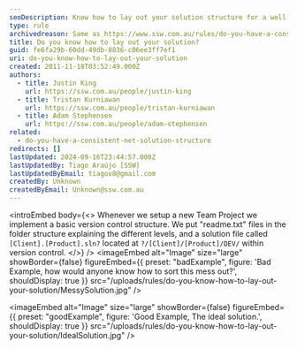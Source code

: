 ```yaml
---
seoDescription: Know how to lay out your solution structure for a well-organized and maintainable .NET project.
type: rule
archivedreason: Same as https://www.ssw.com.au/rules/do-you-have-a-consistent-net-solution-structure/
title: Do you know how to lay out your solution?
guid: fe6fa29b-60dd-49db-8836-c06ee3ff7ef1
uri: do-you-know-how-to-lay-out-your-solution
created: 2011-11-18T03:52:49.000Z
authors:
  - title: Justin King
    url: https://ssw.com.au/people/justin-king
  - title: Tristan Kurniawan
    url: https://ssw.com.au/people/tristan-kurniawan
  - title: Adam Stephensen
    url: https://ssw.com.au/people/adam-stephensen
related:
  - do-you-have-a-consistent-net-solution-structure
redirects: []
lastUpdated: 2024-09-16T23:44:57.000Z
lastUpdatedBy: Tiago Araújo [SSW]
lastUpdatedByEmail: tiagov8@gmail.com
createdBy: Unknown
createdByEmail: Unknown@ssw.com.au
---
```


<introEmbed
  body={<>
Whenever we setup a new Team Project we implement a basic version control structure. We put "readme.txt" files in the folder structure explaining the different levels, and a solution file called `[Client].[Product].sln?` located at `?/[Client]/[Product]/DEV/` within version control.
  </>}
/>
<imageEmbed
  alt="Image"
  size="large"
  showBorder={false}
  figureEmbed={{
    preset: "badExample",
    figure: 'Bad Example, how would anyone know how to sort this mess out?',
    shouldDisplay: true
  }}
  src="/uploads/rules/do-you-know-how-to-lay-out-your-solution/MessySolution.jpg"
/>

<imageEmbed
  alt="Image"
  size="large"
  showBorder={false}
  figureEmbed={{
    preset: "goodExample",
    figure: 'Good Example, The ideal solution.',
    shouldDisplay: true
  }}
  src="/uploads/rules/do-you-know-how-to-lay-out-your-solution/IdealSolution.jpg"
/>
